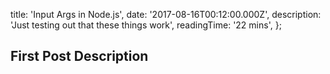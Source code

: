   title: 'Input Args in Node.js',
  date: '2017-08-16T00:12:00.000Z',
  description: 'Just testing out that these things work',
  readingTime: '22 mins',
};

## First Post Description
